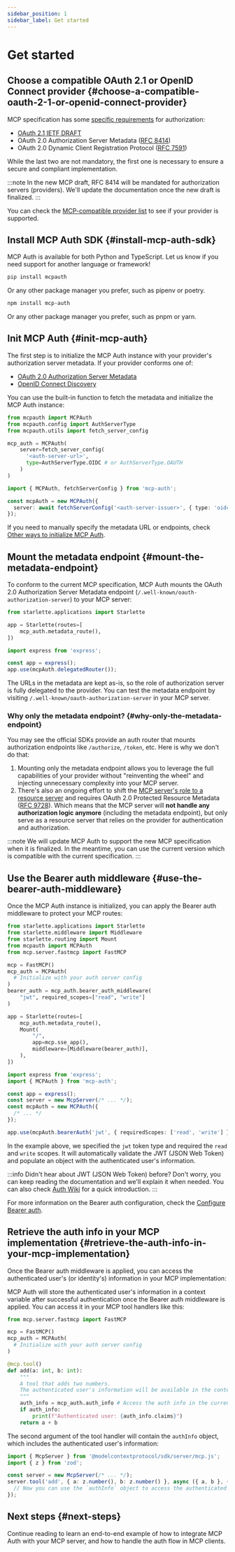 ```yaml
---
sidebar_position: 1
sidebar_label: Get started
---
```



# Get started

## Choose a compatible OAuth 2.1 or OpenID Connect provider \{#choose-a-compatible-oauth-2-1-or-openid-connect-provider}

MCP specification has some [specific requirements](https://modelcontextprotocol.io/specification/2025-03-26/basic/authorization#1-3-standards-compliance) for authorization:

- [OAuth 2.1 IETF DRAFT](https://datatracker.ietf.org/doc/html/draft-ietf-oauth-v2-1-12)
- OAuth 2.0 Authorization Server Metadata ([RFC 8414](https://datatracker.ietf.org/doc/html/rfc8414))
- OAuth 2.0 Dynamic Client Registration Protocol ([RFC 7591](https://datatracker.ietf.org/doc/html/rfc7591))

While the last two are not mandatory, the first one is necessary to ensure a secure and compliant implementation.

:::note
In the new MCP draft, RFC 8414 will be mandated for authorization servers (providers). We'll update the documentation once the new draft is finalized.
:::

You can check the [MCP-compatible provider list](./provider-list.mdx) to see if your provider is supported.

## Install MCP Auth SDK \{#install-mcp-auth-sdk}

MCP Auth is available for both Python and TypeScript. Let us know if you need support for another language or framework!

<Tabs groupId="sdk">
<TabItem value="python" label="Python">

```bash
pip install mcpauth
```

Or any other package manager you prefer, such as pipenv or poetry.

</TabItem>
<TabItem value="node" label="Node.js">

```bash
npm install mcp-auth
```

Or any other package manager you prefer, such as pnpm or yarn.

</TabItem>
</Tabs>

## Init MCP Auth \{#init-mcp-auth}

The first step is to initialize the MCP Auth instance with your provider's authorization server metadata. If your provider conforms one of:

- [OAuth 2.0 Authorization Server Metadata](https://datatracker.ietf.org/doc/html/rfc8414)
- [OpenID Connect Discovery](https://openid.net/specs/openid-connect-discovery-1_0.html)

You can use the built-in function to fetch the metadata and initialize the MCP Auth instance:

<Tabs groupId="sdk">
<TabItem value="python" label="Python">

```python
from mcpauth import MCPAuth
from mcpauth.config import AuthServerType
from mcpauth.utils import fetch_server_config

mcp_auth = MCPAuth(
    server=fetch_server_config(
      '<auth-server-url>',
      type=AuthServerType.OIDC # or AuthServerType.OAUTH
    )
)
```

</TabItem>
<TabItem value="node" label="Node.js">

```ts
import { MCPAuth, fetchServerConfig } from 'mcp-auth';

const mcpAuth = new MCPAuth({
  server: await fetchServerConfig('<auth-server-issuer>', { type: 'oidc' }), // or 'oauth'
});
```

</TabItem>
</Tabs>

If you need to manually specify the metadata URL or endpoints, check [Other ways to initialize MCP Auth](./configure-server/mcp-auth.mdx#other-ways).

## Mount the metadata endpoint \{#mount-the-metadata-endpoint}

To conform to the current MCP specification, MCP Auth mounts the OAuth 2.0 Authorization Server Metadata endpoint (`/.well-known/oauth-authorization-server`) to your MCP server:

<Tabs groupId="sdk">
<TabItem value="python" label="Python">

```python
from starlette.applications import Starlette

app = Starlette(routes=[
    mcp_auth.metadata_route(),
])
```

</TabItem>
<TabItem value="node" label="Node.js">

```ts
import express from 'express';

const app = express();
app.use(mcpAuth.delegatedRouter());
```

</TabItem>
</Tabs>

The URLs in the metadata are kept as-is, so the role of authorization server is fully delegated to the provider. You can test the metadata endpoint by visiting `/.well-known/oauth-authorization-server` in your MCP server.

### Why only the metadata endpoint? \{#why-only-the-metadata-endpoint}

You may see the official SDKs provide an auth router that mounts authorization endpoints like `/authorize`, `/token`, etc. Here is why we don't do that:

1. Mounting only the metadata endpoint allows you to leverage the full capabilities of your provider without "reinventing the wheel" and injecting unnecessary complexity into your MCP server.
2. There's also an ongoing effort to shift the [MCP server's role to a resource server](https://github.com/modelcontextprotocol/modelcontextprotocol/issues/205) and requires OAuth 2.0 Protected Resource Metadata ([RFC 9728](https://datatracker.ietf.org/doc/html/rfc9728)). Which means that the MCP server will **not handle any authorization logic anymore** (including the metadata endpoint), but only serve as a resource server that relies on the provider for authentication and authorization.

:::note
We will update MCP Auth to support the new MCP specification when it is finalized. In the meantime, you can use the current version which is compatible with the current specification.
:::

## Use the Bearer auth middleware \{#use-the-bearer-auth-middleware}

Once the MCP Auth instance is initialized, you can apply the Bearer auth middleware to protect your MCP routes:

<Tabs groupId="sdk">
<TabItem value="python" label="Python">

```python
from starlette.applications import Starlette
from starlette.middleware import Middleware
from starlette.routing import Mount
from mcpauth import MCPAuth
from mcp.server.fastmcp import FastMCP

mcp = FastMCP()
mcp_auth = MCPAuth(
  # Initialize with your auth server config
)
bearer_auth = mcp_auth.bearer_auth_middleware(
    "jwt", required_scopes=["read", "write"]
)

app = Starlette(routes=[
    mcp_auth.metadata_route(),
    Mount(
        "/",
        app=mcp.sse_app(),
        middleware=[Middleware(bearer_auth)],
    ),
])
```

</TabItem>
<TabItem value="node" label="Node.js">

```ts
import express from 'express';
import { MCPAuth } from 'mcp-auth';

const app = express();
const server = new McpServer(/* ... */);
const mcpAuth = new MCPAuth({
  /* ... */
});

app.use(mcpAuth.bearerAuth('jwt', { requiredScopes: ['read', 'write'] }));
```

</TabItem>
</Tabs>

In the example above, we specified the `jwt` token type and required the `read` and `write` scopes. It will automatically validate the JWT (JSON Web Token) and populate an object with the authenticated user's information.

:::info
Didn't hear about JWT (JSON Web Token) before? Don't worry, you can keep reading the documentation and we'll explain it when needed. You can also check [Auth Wiki](https://auth.wiki/jwt) for a quick introduction.
:::

For more information on the Bearer auth configuration, check the [Configure Bearer auth](./configure-server/bearer-auth.mdx).

## Retrieve the auth info in your MCP implementation \{#retrieve-the-auth-info-in-your-mcp-implementation}

Once the Bearer auth middleware is applied, you can access the authenticated user's (or identity's) information in your MCP implementation:

<Tabs groupId="sdk">
<TabItem value="python" label="Python">

MCP Auth will store the authenticated user's information in a context variable after successful authentication once the Bearer auth middleware is applied. You can access it in your MCP tool handlers like this:

```python
from mcp.server.fastmcp import FastMCP

mcp = FastMCP()
mcp_auth = MCPAuth(
  # Initialize with your auth server config
)

@mcp.tool()
def add(a: int, b: int):
    """
    A tool that adds two numbers.
    The authenticated user's information will be available in the context.
    """
    auth_info = mcp_auth.auth_info # Access the auth info in the current context
    if auth_info:
        print(f"Authenticated user: {auth_info.claims}")
    return a + b
```

</TabItem>
<TabItem value="node" label="Node.js">

The second argument of the tool handler will contain the `authInfo` object, which includes the authenticated user's information:

```ts
import { McpServer } from '@modelcontextprotocol/sdk/server/mcp.js';
import { z } from 'zod';

const server = new McpServer(/* ... */);
server.tool('add', { a: z.number(), b: z.number() }, async ({ a, b }, { authInfo }) => {
  // Now you can use the `authInfo` object to access the authenticated information
});
```

</TabItem>
</Tabs>

## Next steps \{#next-steps}

Continue reading to learn an end-to-end example of how to integrate MCP Auth with your MCP server, and how to handle the auth flow in MCP clients.
